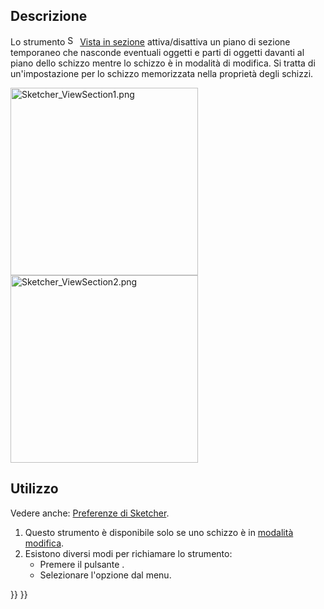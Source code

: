 <languages/>

{{Docnav/it
|[[Sketcher_ViewSketch/it|Vista schizzo]]
|[[Sketcher_Grid/it|Attiva/disattiva griglia]]
|[[Sketcher_Workbench/it|Sketcher]]
|IconL=Sketcher_ViewSketch.svg
|IconR=Sketcher_Grid.svg‎
|IconC=Workbench_Sketcher.svg
}}

{{GuiCommand/it
|Name=Sketcher ViewSection
|Name/it=Sketcher Vista in sezione
|MenuLocation=Schizzo → Vista in sezione
|Workbenches=[[Sketcher_Workbench/it|Sketcher]]
|Shortcut={{KEY|Q}} {{KEY|S}}
|Version=0.18
}}

<span id="Description"></span>
==Descrizione==

Lo strumento [[Image:Sketcher_ViewSection.svg|16px]] [[Sketcher_ViewSection/it|Vista in sezione]] attiva/disattiva un piano di sezione temporaneo che nasconde eventuali oggetti e parti di oggetti davanti al piano dello schizzo mentre lo schizzo è in modalità di modifica. Si tratta di un'impostazione per lo schizzo memorizzata nella proprietà {{PropertyView|Section View}} degli schizzi.

[[File:Sketcher ViewSection1.png|300px]] [[File:Sketcher ViewSection2.png|300px]]
{{Caption|Schizzo parzialmente nascosto e schizzo completamente visibile}}

<span id="Usage"></span>
==Utilizzo==

Vedere anche: [[Sketcher_Preferences/it#Display|Preferenze di Sketcher]].

# Questo strumento è disponibile solo se uno schizzo è in [[Sketcher_EditSketch/it|modalità modifica]].
# Esistono diversi modi per richiamare lo strumento:
#* Premere il pulsante {{Button|[[Image:Sketcher_ViewSection.svg|16px]] [[Sketcher_ViewSection/it|Vista in sezione]]}}.
#* Selezionare l'opzione {{MenuCommand|Schizzo → [[Image:Sketcher_ViewSection.svg|16px]] Vista in sezione}} dal menu.


{{Docnav/it
|[[Sketcher_ViewSketch/it|Vista schizzo]]
|[[Sketcher_Grid/it|Attiva/disattiva griglia]]
|[[Sketcher_Workbench/it|Sketcher]]
|IconL=Sketcher_ViewSketch.svg
|IconR=Sketcher_Grid.svg‎
|IconC=Workbench_Sketcher.svg
}}

{{Sketcher_Tools_navi{{#translation:}}}}
{{Userdocnavi{{#translation:}}}}
